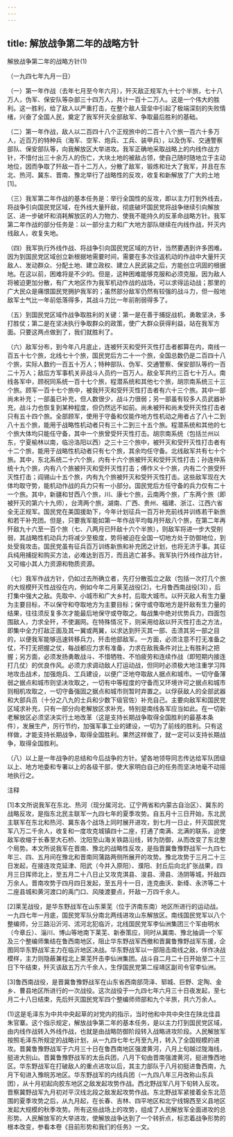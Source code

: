 ```yaml
---
---
---
```

title: 解放战争第二年的战略方针
---



解放战争第二年的战略方针(1)


（一九四七年九月一日）

（一）第一年作战（去年七月至今年六月），歼灭敌正规军九十七个半旅，七十八万人，伪军、保安队等杂部三十四万人，共计一百十二万人。这是一个伟大的胜利。这一胜利，给了敌人以严重打击，在整个敌人营垒中引起了极端深刻的失败情绪，兴奋了全国人民，奠定了我军歼灭全部敌军、争取最后胜利的基础。

（二）第一年作战，敌人以二百四十八个正规旅中的二百十八个旅一百六十多万人，近百万的特种兵（海军、空军、炮兵、工兵、装甲兵），以及伪军、交通警察部队、保安部队等，向我解放区大举进攻。我军正确地采取战略上的内线作战方针，不惜付出三十余万人的伤亡，大块土地的被敌占领，使自己随时随地立于主动地位，因而争取了歼敌一百十二万人，分散了敌军，锻炼和壮大了我军，并且在东北、热河、冀东、晋南、豫北举行了战略性的反攻，收复和新解放了广大的土地[1]。

（三）我军第二年作战的基本任务是：举行全国性的反攻，即以主力打到外线去，将战争引向国民党区域，在外线大量歼敌，彻底破坏国民党将战争继续引向解放区、进一步破坏和消耗解放区的人力物力、使我不能持久的反革命战略方针。我军第二年作战的部分任务是：以一部分主力和广大地方部队继续在内线作战，歼灭内线敌人，收复失地。

（四）我军执行外线作战、将战争引向国民党区域的方针，当然要遇到许多困难。因为到国民党区域创立新根据地需要时间，需要在多次往返机动的作战中大量歼灭敌人、发动群众、分配土地、建立政权、建立人民武装之后，方能创立巩固的根据地。在这以前，困难将是不少的。但是，这种困难能够克服和必须克服。因为敌人将被迫更加分散，有广大地区作为我军机动作战的战场，可以求得运动战；那里的广大民众是痛恨国民党拥护我军的；虽然部分敌军仍然有较强的战斗力，但一般地敌军士气比一年前低落得多，其战斗力比一年前削弱得多了。

（五）到国民党区域作战争取胜利的关键：第一是在善于捕捉战机，勇敢坚决，多打胜仗；第二是在坚决执行争取群众的政策，使广大群众获得利益，站在我军方面。只要这两点做到了，我们就胜利了。

（六）敌军分布，到今年八月底止，连被歼灭和受歼灭性打击者都算在内，南线一百五十七个旅，北线七十个旅，国民党后方二十一个旅，全国总数仍是二百四十八个旅，实际人数约一百五十万人；特种部队、伪军、交通警察、保安部队等约一百二十万人；敌后方军事机关非战斗人员约一百万人。敌全军共约三百七十万人。南线各军中，顾祝同系统一百十七个旅，程潜系统和其他七个旅，胡宗南系统三十三个旅。顾军一百十七个旅中，被我歼灭和受歼灭性打击者有六十三个旅。其中一部尚未补充；一部虽已补充，但人数很少，战斗力很弱；另一部虽有较多人员武器补充，战斗力也恢复到某种程度，但仍然远不如前。尚未被歼和尚未受歼灭性打击者只有五十四个旅。全部顾军，使用于守备和仅能作地方性机动之用者占了八十二到八十五个旅，能用于战略性机动者只有三十二到三十五个旅。程潜系统和其他的七个旅大体均只能任守备，其中一个旅曾受歼灭性打击。胡宗南系统（包括兰州以东，宁夏榆林以南，临汾洛阳以西）之三十三个旅中，被歼灭和受歼灭性打击者有十二个旅，能用于战略性机动者只有七个旅，其余均任守备。北线敌军共有七十个旅。其中，东北系统二十六个旅，内有十六个旅被歼灭和受歼灭性打击；孙连仲系统十九个旅，内有八个旅被歼灭和受歼灭性打击；傅作义十个旅，内有二个旅受歼灭性打击；阎锡山十五个旅，内有九个旅被歼灭和受歼灭性打击。这些敌军现在大体均取守势，能机动作战的兵力只有一小部分。国民党后方任守备的兵力仅有二十一个旅。其中，新疆和甘西八个旅，川、康七个旅，云南两个旅，广东两个旅（即被歼灭的第六十九师），台湾两个旅，湖南、广西、贵州、福建、浙江、江西六省全无正规军。国民党在美国援助下，今年计划征兵一百万补充前线并训练若干新旅和若干补充团。但是，只要我军能如第一年作战平均每月歼敌八个旅，在第二年再歼敌九十六至一百个旅（七、八两月已歼敌十六个半旅），则敌军将进一步大受削弱，其战略性机动兵力将减少至极度，势将被迫在全国一切地方处于防御地位，到处受我攻击。国民党虽有征兵百万训练新旅和补充团之计划，也将无济于事。其征兵纯用捕捉和购买方法，必难达到百万，而且逃亡甚多。我军执行外线作战方针，又可缩小其人力资源和物质资源。

（七）我军作战方针，仍如过去所确立者，先打分散孤立之敌（包括一次打几个旅的大规模歼灭性战役在内，例如今年二月莱芜战役[2]，七月鲁西南战役[3]），后打集中强大之敌。先取中、小城市和广大乡村，后取大城市。以歼灭敌人有生力量为主要目标，不以保守和夺取地方为主要目标；保守或夺取地方是歼敌有生力量的结果，往往须反复多次才能最后地保守或夺取之。每战集中绝对优势兵力，四面包围敌人，力求全歼，不使漏网。在特殊情况下，则采用给敌以歼灭性打击之方法，即集中全力打敌正面及其一翼或两翼，以求达到歼灭其一部、击溃其另一部之目的，以便我军能够迅速转移兵力，歼击他部敌军。一方面，必须注意不打无准备之仗，不打无把握之仗，每战都应力求有准备，力求在敌我条件对比上有胜利之把握；另方面，必须发扬勇敢战斗、不惜牺牲、不怕疲劳和连续作战（即短期内接连打几仗）的优良作风。必须力求调动敌人打运动战，但同时必须极大地注重学习阵地攻击战术，加强炮兵、工兵建设，以便广泛地夺取敌人据点和城市。一切守备薄弱之据点和城市则坚决攻取之，一切有中等程度的守备而又环境许可之据点和城市则相机攻取之，一切守备强固之据点和城市则暂时弃置之。以俘获敌人的全部武器和大部兵员（十分之八九的士兵和少数下级官佐）补充自己。主要向敌军和国民党区域求补充，只有一部分向老解放区求补充，特别是南线各军应当如此。在一切新老解放区必须坚决实行土地改革（这是支持长期战争取得全国胜利的最基本条件），发展生产，厉行节约，加强军事工业的建设，一切为了前线的胜利。只有这样做，才能支持长期战争，取得全国胜利。果然这样做了，就一定可以支持长期战争，取得全国胜利。

（八）以上是一年战争的总结和今后战争的方针。望各地领导同志传达给军队团级以上、地方地委和专署以上的各级干部，使大家明白自己的任务而坚决地毫不动摇地执行之。

注释

[1]本文所说我军在东北、热河（现分属河北、辽宁两省和内蒙古自治区）、冀东的战略反攻，是指东北民主联军一九四七年的夏季攻势。自五月十三日开始，东北民主联军在东北和热河、冀东各个战场上同时展开进攻，到七月一日止，歼灭国民党军八万二千余人，收复和一度攻克城镇四十二座，打通了南满、北满的联系，迫使敌军收缩于长春至大石桥、沈阳至山海关铁路沿线，转为防御，从而改变了东北整个局势。本文所说我军在晋南、豫北的战略性反攻，是指晋冀鲁豫野战军一九四七年三、四、五月间在豫北和晋南同蒲路两侧所展开的攻势。豫北攻势于三月二十三日发起，在接连攻克延津、阳武（今并入原阳）、濮阳、封丘后向北扩张战果，四月三日挥师北上，至五月二十八日止又攻克淇县、浚县、滑县、汤阴等城，歼敌四万余人。晋南攻势于四月四日发起，至五月十一日，连克曲沃、新绛、永济等二十二座县城和黄河渡口的禹门口、风陵渡要点，歼敌一万四千余人。



[2]莱芜战役，是华东野战军在山东莱芜（位于济南东南）地区所进行的运动战。一九四七年一月底，国民党军队分南北两线进攻山东解放区。南线国民党军以八个整编师，分三路沿沂河、沭河北犯临沂，北线国民党军李仙洲集团三个军由明水（今章丘）、淄川、博山等地南下莱芜、新泰策应，同时从冀南、豫北抽调一个军及三个整编师集结在鲁西南地区，阻止华东野战军西撤和晋冀鲁豫野战军东援，企图同华东野战军主力在临沂地区决战。华东野战军以一部阻击南线之敌，佯作决战模样，主力则隐蔽兼程北上莱芜歼击李仙洲集团。战斗自二月二十日开始至二十三日下午结束，歼灭该敌五万六千余人，生俘国民党第二绥靖区副司令官李仙洲。

[3]鲁西南战役，是晋冀鲁豫野战军在山东省西南部菏泽、郓城、巨野、定陶、金乡、曹县地区所进行的一次战役。这次战役于一九四七年六月三十日夜发起，至七月二十八日结束，先后歼灭国民党军四个整编师师部和九个半旅，共六万余人。

(1)这是毛泽东为中共中央起草的对党内的指示，当时他和中共中央住在陕北佳县朱官寨。这个指示规定，解放战争第二年的基本任务，是以主力打到国民党区域，由内线作战转入外线作战，也就是由战略防御阶段转入战略进攻阶段。人民解放军按照毛泽东所规定的战略计划，从一九四七年七月至九月，转入了全国规模的进攻。晋冀鲁豫野战军于六月三十日在鲁西南地区强渡黄河，八月上旬越过陇海线，挺进大别山。晋冀鲁豫野战军的太岳兵团，八月下旬由晋南强渡黄河，挺进豫西地区。华东野战军在打破敌人的重点进攻以后，其主力部队于八月初挺进鲁西南，九月下旬进入豫皖苏地区。华东野战军的内线兵团（一九四八年三月改称山东兵团），从十月初起向胶东地区之敌发起攻势作战。西北野战军八月下旬转入反攻。晋察冀野战军九月初对平汉线北段之敌发起攻势作战。东北野战军紧接着全东北范围的夏季攻势之后，从九月起，在长春、吉林、四平地区和北宁线锦西至义县地区发起大规模的秋季攻势。所有这些战场上的攻势，组成了人民解放军全面进攻的总形势。人民解放军的大举进攻，使解放战争达到了一个转折点，标志着战争形势的根本改变，参看本卷《目前形势和我们的任务》一文。